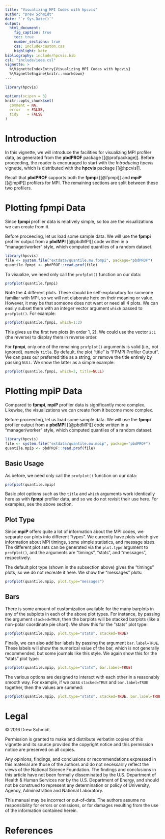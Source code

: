 ```yaml
---
title: "Visualizing MPI Codes with hpcvis"
author: "Drew Schmidt"
date: "`r Sys.Date()`"
output:
  html_document:
    fig_caption: true
    toc: true
    number_sections: true
    css: include/custom.css
    highlight: kate
bibliography: include/hpcvis.bib
csl: "include/ieee.csl"
vignette: >
  %\VignetteIndexEntry{Visualizing MPI Codes with hpcvis}
  %\VignetteEngine{knitr::rmarkdown}
---
```




```r
library(hpcvis)

options(scipen = 3)
knitr::opts_chunk$set(
  comment = NA,
  error   = FALSE,
  tidy    = FALSE
)
```


# Introduction

In this vignette, we will introduce the facilities for visualizing MPI profiler data, as generated from the **pbdPROF** package [[@profpackage]].  Before proceeding, the reader is encouraged to start with the *Introducing hpcvis* vignette, which is distributed with the **hpcvis** package [[@hpcvis]].

Recall that **pbdPROF** supports both the **fpmpi** [[@fpmpi]] and **mpiP** [[@mpiP]] profilers for MPI.  The remaining sections are split between these two profilers.




# Plotting fpmpi Data

Since **fpmpi** profiler data is relatively simple, so too are the visualizations we can create from it.

Before proceeding, let us load some sample data.  We will use the **fpmpi** profiler output from a **pbdMPI** [[@pbdMPI]] code written in a "manager/worker" style, which computed quantiles of a random dataset.

```r
library(hpcvis)
file <- system.file("extdata/quantile.mw.fpmpi", package="pbdPROF")
quantile.fpmpi <- pbdPROF::read.prof(file)
```

To visualize, we need only call the `profplot()` function on our data:

```r
profplot(quantile.fpmpi)
```

Note the 4 different plots.  These should be self-explanatory for someone familiar with MPI, so we will not elaborate here on their meaning or value.  However, it may be that someone does not want or need all 4 plots.  We can easily subset them with an integer vector argument `which` passed to `profplot()`.  For example:

```r
profplot(quantile.fpmpi, which=1:2)
```

This gives us the first two plots (in order 1, 2).  We could use the vector `2:1` (the reverse) to display them in reverse order.

For **fpmpi**, only one of the remaining `profplot()` arguments is valid (i.e., not ignored), namely `title`.  By default, the plot "title" is "FPMPI Profiler Output".  We can pass our preferred title as a string, or remove the title entirely by passing `NULL`.  We show the latter as a simple example:

```r
profplot(quantile.fpmpi, which=2, title=NULL)
```





# Plotting mpiP Data

Compared to **fpmpi**, **mpiP** profiler data is significantly more complex.  Likewise, the visualizations we can create from it become more complex.

Before proceeding, let us load some sample data.  We will use the **fpmpi** profiler output from a **pbdMPI** [[@pbdMPI]] code written in a "manager/worker" style, which computed quantiles of a random dataset.

```r
library(hpcvis)
file <- system.file("extdata/quantile.mw.mpip", package="pbdPROF")
quantile.mpip <- pbdPROF::read.prof(file)
```


## Basic Usage

As before, we need only call the `profplot()` function on our data:

```r
profplot(quantile.mpip)
```

Basic plot options such as the `title` and `which` arguments work identically here as with **fpmpi** profiler data, and so we do not revisit their use here.  For examples, see the above section.


## Plot Type

Since **mpiP** offers quite a lot of information about the MPI codes, we separate our plots into different "types".  We currently have plots which give information about MPI timings, some simple statistics, and message sizes.  The different plot sets can be generated via the `plot.type` argument to `profplot()`, and the arguments are "timings", "stats", and "messages", respectively.  

The default plot type (shown in the subsection above) gives the "timings" plots, so we do not recreate it here.  We show the "messages" plots:

```r
profplot(quantile.mpip, plot.type="messages")
```


## Bars

There is some amount of customization available for the many barplots in any of the subplots in each of the above plot types.  For instance, by passing the argument `stacked=TRUE`, then the barplots will be stacked barplots (like a non-polar coordinate pie chart).  We show this for the "stats" plot type:

```r
profplot(quantile.mpip, plot.type="stats", stacked=TRUE)
```

Finally, we can also add bar labels by passing the argument `bar.label=TRUE`.  These labels will show the numerical value of the bar, which is not generally recommended, but some journals like this style.  We again show this for the "stats" plot type:

```r
profplot(quantile.mpip, plot.type="stats", bar.label=TRUE)
```

The various options are designed to interact with each other in a reasonably smooth way.  For example, if we pass `stacked=TRUE` and `bar.label=TRUE` together, then the values are summed:

```r
profplot(quantile.mpip, plot.type="stats", stacked=TRUE, bar.label=TRUE)
```





# Legal

&copy; 2016 Drew Schmidt.

Permission is granted to make and distribute verbatim copies of this vignette and its source provided the copyright notice and this permission notice are preserved on all copies.

Any opinions, findings, and conclusions or recommendations expressed in  this material are those of the authors and do not necessarily reflect the  views of the National Science Foundation.  The findings and conclusions in this article have not been formally disseminated by the U.S. Department of Health \& Human Services nor by the U.S. Department of Energy, and should not be construed to represent any determination or policy of University, Agency, Administration and National Laboratory.

This manual may be incorrect or out-of-date.  The authors assume no responsibility for errors or omissions, or for damages resulting from the use of the information contained herein.





# References
<script language="JavaScript" src="include/headers.js"></script>
